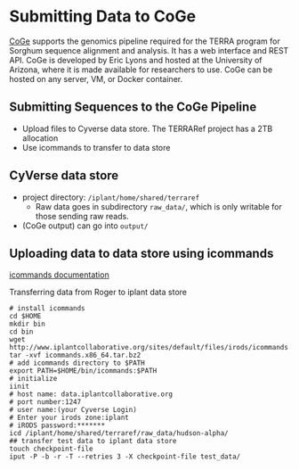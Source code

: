 # Submitting Data to CoGe

[CoGe](https://genomevolution.org/coge/) supports the genomics pipeline required for the TERRA program for Sorghum sequence alignment and analysis. It has a web interface and REST API. CoGe is developed by Eric Lyons and hosted at the University of Arizona, where it is made available for researchers to use. CoGe can be hosted on any server, VM, or Docker container.

## Submitting Sequences to the CoGe Pipeline

* Upload files to Cyverse data store. The TERRARef project has a 2TB allocation
* Use icommands to transfer to data store

## CyVerse data store

* project directory: `/iplant/home/shared/terraref`
  * Raw data goes in subdirectory `raw_data/`, which is only writable for those sending raw reads. 
* \(CoGe output\) can go into `output/`

## Uploading data to data store using icommands

[icommands documentation](https://pods.iplantcollaborative.org/wiki/display/DS/Using+iCommands)

Transferring data from Roger to iplant data store

```text
# install icommands
cd $HOME
mkdir bin
cd bin
wget http://www.iplantcollaborative.org/sites/default/files/irods/icommands.x86_64.tar.bz2
tar -xvf icommands.x86_64.tar.bz2
# add icommands directory to $PATH
export PATH=$HOME/bin/icommands:$PATH
# initialize
iinit
# host name: data.iplantcollaborative.org
# port number:1247
# user name:(your Cyverse Login)
# Enter your irods zone:iplant
# iRODS password:*******
icd /iplant/home/shared/terraref/raw_data/hudson-alpha/
## transfer test data to iplant data store
touch checkpoint-file
iput -P -b -r -T --retries 3 -X checkpoint-file test_data/
```

